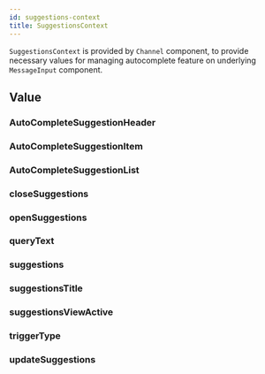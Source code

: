 ```yaml
---
id: suggestions-context
title: SuggestionsContext
---
```




`SuggestionsContext` is provided by `Channel` component, to provide necessary values for managing autocomplete feature on underlying `MessageInput` component.

## Value

### AutoCompleteSuggestionHeader

<AutoCompleteSuggestionHeader />

### AutoCompleteSuggestionItem

<AutoCompleteSuggestionItem />

### AutoCompleteSuggestionList

<AutoCompleteSuggestionList />

### closeSuggestions

<CloseSuggestions />

### openSuggestions

<OpenSuggestions />

### queryText

<QueryText />

### suggestions

<Suggestions />

### suggestionsTitle

<SuggestionsTitle />

### suggestionsViewActive

<SuggestionsViewActive />

### triggerType

<TriggerType />

### updateSuggestions

<UpdateSuggestions />


